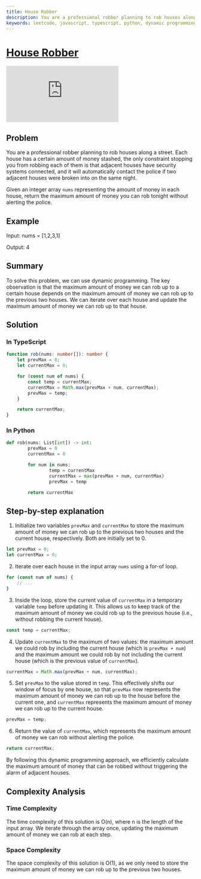 ```yaml
---
title: House Robber
description: You are a professional robber planning to rob houses along a street. Each house has a certain amount of money stashed, the only constraint stopping you from robbing each of them is that adjacent houses have security systems connected, and it will automatically contact the police if two adjacent houses were broken into on the same night.
keywords: leetcode, javascript, typescript, python, dynamic programming, house robber, rob, maximum amount of money, adjacent houses, security systems, police, contact, automatic, constraint, professional, street, stashed, certain, amount, money, houses, along, planning, robber
---
```



# [House Robber](https://leetcode.com/problems/house-robber/) <DifficultyChip difficulty="medium" />

<div className="iframe-container">
	<iframe className="responsive-iframe" src="https://www.youtube.com/embed/73r3KWiEvyk"
					title="YouTube video player" frameBorder="0"
					allow="accelerometer; autoplay; clipboard-write; encrypted-media; gyroscope; picture-in-picture"
					allowFullScreen></iframe>
</div>

## Problem

You are a professional robber planning to rob houses along a street. Each house has a certain amount of money stashed, the only constraint stopping you from robbing each of them is that adjacent houses have security systems connected, and it will automatically contact the police if two adjacent houses were broken into on the same night.

Given an integer array `nums` representing the amount of money in each house, return the maximum amount of money you can rob tonight without alerting the police.

## Example

Input: nums = [1,2,3,1]

Output: 4

## Summary

To solve this problem, we can use dynamic programming. The key observation is that the maximum amount of money we can rob up to a certain house depends on the maximum amount of money we can rob up to the previous two houses. We can iterate over each house and update the maximum amount of money we can rob up to that house.

## Solution

### In TypeScript

```typescript
function rob(nums: number[]): number {
    let prevMax = 0;
    let currentMax = 0;

    for (const num of nums) {
        const temp = currentMax;
        currentMax = Math.max(prevMax + num, currentMax);
        prevMax = temp;
    }

    return currentMax;
}
```

### In Python

```python
def rob(nums: List[int]) -> int:
		prevMax = 0
		currentMax = 0

		for num in nums:
				temp = currentMax
				currentMax = max(prevMax + num, currentMax)
				prevMax = temp

		return currentMax
```

## Step-by-step explanation

1. Initialize two variables `prevMax` and `currentMax` to store the maximum amount of money we can rob up to the previous two houses and the current house, respectively. Both are initially set to 0.

```typescript
let prevMax = 0;
let currentMax = 0;
```

2. Iterate over each house in the input array `nums` using a for-of loop.

```typescript
for (const num of nums) {
    // ...
}
```

3. Inside the loop, store the current value of `currentMax` in a temporary variable `temp` before updating it. This allows us to keep track of the maximum amount of money we could rob up to the previous house (i.e., without robbing the current house).

```typescript
const temp = currentMax;
```

4. Update `currentMax` to the maximum of two values: the maximum amount we could rob by including the current house (which is `prevMax + num`) and the maximum amount we could rob by not including the current house (which is the previous value of `currentMax`).

```typescript
currentMax = Math.max(prevMax + num, currentMax);
```

5. Set `prevMax` to the value stored in `temp`. This effectively shifts our window of focus by one house, so that `prevMax` now represents the maximum amount of money we can rob up to the house before the current one, and `currentMax` represents the maximum amount of money we can rob up to the current house.

```typescript
prevMax = temp;
```

6. Return the value of `currentMax`, which represents the maximum amount of money we can rob without alerting the police.

```typescript
return currentMax;
```

By following this dynamic programming approach, we efficiently calculate the maximum amount of money that can be robbed without triggering the alarm of adjacent houses.

## Complexity Analysis

### Time Complexity

The time complexity of this solution is O(n), where n is the length of the input array. We iterate through the array once, updating the maximum amount of money we can rob at each step.

### Space Complexity

The space complexity of this solution is O(1), as we only need to store the maximum amount of money we can rob up to the previous two houses.
